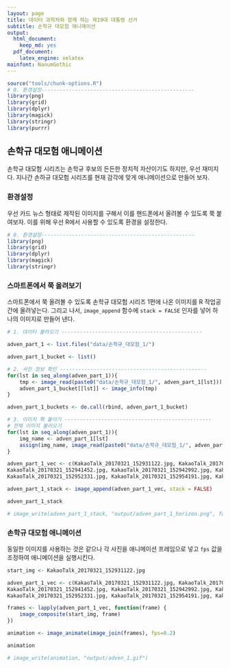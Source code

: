 ```yaml
---
layout: page
title: 데이터 과학자와 함께 하는 제19대 대통령 선거
subtitle: 손학규 대모험 애니메이션
output:
  html_document: 
    keep_md: yes
  pdf_document:
    latex_engine: xelatex
mainfont: NanumGothic
---
```


```r
source("tools/chunk-options.R")
# 0. 환경설정--------------------------------------------------
library(png)
library(grid)
library(dplyr)
library(magick)
library(stringr)
library(purrr)
```

## 손학규 대모험 애니메이션 

손학규 대모험 시리즈는 손학규 후보의 든든한 정치적 자산이기도 하지만, 우선 재미지다.
지나간 손하규 대모험 시리즈를 현재 감각에 맞게 애니메이션으로 만들어 보자.

### 환경설정 

우선 카드 뉴스 형태로 제작된 이미지를 구해서 이를 핸드폰에서 올려볼 수 있도록 쭉 붙여보자.
이를 위해 우선 R에서 사용할 수 있도록 환경을 설정한다.

``` r
# 0. 환경설정--------------------------------------------------
library(png)
library(grid)
library(dplyr)
library(magick)
library(stringr)
```

### 스마트폰에서 쭉 올려보기

스마트폰에서 쭉 올려볼 수 있도록 손학규 대모험 시리즈 1편에 나온 이미지를 R 작업공간에 올려넣는다.
그리고 나서, `image_append` 함수에 `stack = FALSE` 인자를 넣어 하나의 이미지로 만들어 낸다.


``` r
# 1. 데이터 불러오기 ----------------------------------------------

adven_part_1 <- list.files("data/손학규_대모험_1/") 

adven_part_1_bucket <- list()

# 2. 사진 정보 확인 ------------------------------------------------
for(lst in seq_along(adven_part_1)){
    tmp <- image_read(paste0("data/손학규_대모험_1/", adven_part_1[lst]))
    adven_part_1_bucket[[lst]] <- image_info(tmp)
}

adven_part_1_buckets <- do.call(rbind, adven_part_1_bucket)

# 3. 이미지 쫙 붙이기 ------------------------------------------------
# 전체 이미지 불러오기
for(lst in seq_along(adven_part_1)){
    img_name <- adven_part_1[lst]
    assign(img_name, image_read(paste0("data/손학규_대모험_1/", adven_part_1[lst])))
}

adven_part_1_vec <- c(KakaoTalk_20170321_152931122.jpg, KakaoTalk_20170321_152937319.jpg, KakaoTalk_20170321_152939486.jpg, 
KakaoTalk_20170321_152941452.jpg, KakaoTalk_20170321_152942992.jpg, KakaoTalk_20170321_152944822.jpg, KakaoTalk_20170321_152950266.jpg, 
KakaoTalk_20170321_152952331.jpg, KakaoTalk_20170321_152954191.jpg, KakaoTalk_20170321_152957528.jpg)

adven_part_1_stack <- image_append(adven_part_1_vec, stack = FALSE)

adven_part_1_stack

# image_write(adven_part_1_stack, "output/adven_part_1_horizon.png", format = "png")
```

### 손학규 대모험 애니메이션

동일한 이미지를 사용하는 것은 같으나 각 사진을 애니메이션 프레임으로 넣고 `fps` 값을 조정하여 애니메이션을 실행시킨다.

``` r
start_img <- KakaoTalk_20170321_152931122.jpg

adven_part_1_vec <- c(KakaoTalk_20170321_152931122.jpg, KakaoTalk_20170321_152937319.jpg, KakaoTalk_20170321_152939486.jpg, 
KakaoTalk_20170321_152941452.jpg, KakaoTalk_20170321_152942992.jpg, KakaoTalk_20170321_152944822.jpg, KakaoTalk_20170321_152950266.jpg, 
KakaoTalk_20170321_152952331.jpg, KakaoTalk_20170321_152954191.jpg, KakaoTalk_20170321_152957528.jpg)

frames <- lapply(adven_part_1_vec, function(frame) {
    image_composite(start_img, frame)
})

animation <- image_animate(image_join(frames), fps=0.2)

animation

# image_write(animation, "output/adven_1.gif")
```


